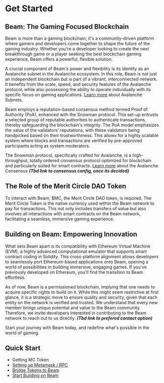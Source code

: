 # Get Started 


## Beam: The Gaming Focused Blockchain

Beam is more than a gaming blockchain; it's a community-driven platform where gamers and developers come together to shape the future of the gaming industry. Whether you're a developer looking to create the next breakthrough game or a player seeking the best blockchain gaming experience, Beam offers a powerful, flexible solution.

A crucial component of Beam's power and flexibility is its identity as an Avalanche subnet in the Avalanche ecosystem. In this role, Beam is not just an independent blockchain but is part of a vibrant, interconnected network. It benefits from the scale, speed, and security features of the Avalanche protocol, while also possessing the ability to operate individually with its specific focus on gaming applications. [Learn more](https://docs.avax.network/learn/avalanche/subnets-overview) about Avalanche Subnets.

Beam employs a reputation-based consensus method termed Proof of Authority (PoA), enhanced with the Snowman protocol. This set-up entrusts a selected group of reputable authorities to authenticate transactions, thereby safeguarding the blockchain's integrity. The PoA model emphasizes the value of the validators' reputations, with these validators being handpicked based on their trustworthiness. This allows for a highly scalable system where blocks and transactions are verified by pre-approved participants acting as system moderators.

The Snowman protocol, specifically crafted for Avalanche, is a high-throughput, totally ordered consensus protocol optimized for blockchain and particularly suited for smart contracts. [Learn more](https://docs.avax.network/learn/avalanche/avalanche-consensus) about the Avalanche Consensus ***(Tbd link to consensus config, once its decided)***


## The Role of the Merit Circle DAO Token 

To interact with Beam, $MC, the Merit Circle DAO token, is required. The Merit Circle Token is the native currency used within the Beam network to pay for transactions. This not only includes transfers of value but also involves all interactions with smart contracts on the Beam network, facilitating a seamless, immersive gaming experience.

## Building on Beam: Empowering Innovation

What sets Beam apart is its compatibility with Ethereum Virtual Machine (EVM), a highly advanced computational emulator that supports smart contract coding in Solidity. This cross-platform alignment allows developers to seamlessly port Ethereum-based applications onto Beam, opening a world of possibilities in building immersive, engaging games. If you've previously developed on Ethereum, you'll find the transition to Beam effortless.

As of now, Beam is a permissioned blockchain, implying that one needs to acquire specific rights to build on it. While this might seem restrictive at first glance, it is a strategic move to ensure quality and security, given that each entity on the network is verified and trusted. We understand that every new member brings unique potential and value to the Beam community. Therefore, we invite developers interested in contributing to the Beam network to reach out to us directly. ***(Tbd link to prefered contact option)***



Start your journey with Beam today, and redefine what's possible in the world of gaming.

## Quick Start

- Getting MC Token
- [Setting up Metamask / RPC](/get-started/rpc)
- [Bridge Tokens to Beam](/beam-ecosystem/bridge)
- [Start Building on Beam](/builder/starter-guide)